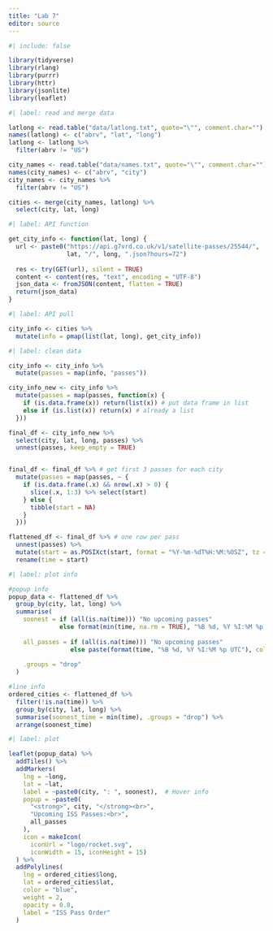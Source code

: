 ```yaml
---
title: "Lab 7"
editor: source
---
```


```r
#| include: false

library(tidyverse)
library(rlang)
library(purrr)
library(httr)
library(jsonlite)
library(leaflet)
```

```r
#| label: read and merge data

latlong <- read.table("data/latlong.txt", quote="\"", comment.char="")
names(latlong) <- c("abrv", "lat", "long")
latlong <- latlong %>%
  filter(abrv != "US")

city_names <- read.table("data/names.txt", quote="\"", comment.char="")
names(city_names) <- c("abrv", "city")
city_names <- city_names %>%
  filter(abrv != "US")

cities <- merge(city_names, latlong) %>%
  select(city, lat, long)
```

```r
#| label: API function

get_city_info <- function(lat, long) {
  url <- paste0("https://api.g7vrd.co.uk/v1/satellite-passes/25544/",
                lat, "/", long, ".json?hours=72")
  
  res <- try(GET(url), silent = TRUE)
  content <- content(res, "text", encoding = "UTF-8")
  json_data <- fromJSON(content, flatten = TRUE)
  return(json_data)
}
```

```r
#| label: API pull

city_info <- cities %>%
  mutate(info = pmap(list(lat, long), get_city_info))
```


```r
#| label: clean data

city_info <- city_info %>%
  mutate(passes = map(info, "passes"))

city_info_new <- city_info %>%
  mutate(passes = map(passes, function(x) {
    if (is.data.frame(x)) return(list(x)) # put data frame in list
    else if (is.list(x)) return(x) # already a list
  }))

final_df <- city_info_new %>%
  select(city, lat, long, passes) %>%
  unnest(passes, keep_empty = TRUE)


final_df <- final_df %>% # get first 3 passes for each city
  mutate(passes = map(passes, ~ {
    if (is.data.frame(.x) && nrow(.x) > 0) {
      slice(.x, 1:3) %>% select(start)
    } else {
      tibble(start = NA)
    }
  }))

flattened_df <- final_df %>% # one row per pass
  unnest(passes) %>%
  mutate(start = as.POSIXct(start, format = "%Y-%m-%dT%H:%M:%OSZ", tz = "UTC")) %>%
  rename(time = start)

```


```r
#| label: plot info

#popup info
popup_data <- flattened_df %>%
  group_by(city, lat, long) %>%
  summarise(
    soonest = if (all(is.na(time))) "No upcoming passes" 
              else format(min(time, na.rm = TRUE), "%B %d, %Y %I:%M %p UTC"),
    
    all_passes = if (all(is.na(time))) "No upcoming passes"
                 else paste(format(time, "%B %d, %Y %I:%M %p UTC"), collapse = "<br>"),
    
    .groups = "drop"
  )

#line info
ordered_cities <- flattened_df %>%
  filter(!is.na(time)) %>%
  group_by(city, lat, long) %>%
  summarise(soonest_time = min(time), .groups = "drop") %>%
  arrange(soonest_time)
```

```r
#| label: plot

leaflet(popup_data) %>%
  addTiles() %>%
  addMarkers(
    lng = ~long,
    lat = ~lat,
    label = ~paste0(city, ": ", soonest),  # Hover info
    popup = ~paste0(
      "<strong>", city, "</strong><br>",
      "Upcoming ISS Passes:<br>",
      all_passes
    ),
    icon = makeIcon(
      iconUrl = "logo/rocket.svg",
      iconWidth = 15, iconHeight = 15)
  ) %>%
  addPolylines(
    lng = ordered_cities$long,
    lat = ordered_cities$lat,
    color = "blue",
    weight = 2,
    opacity = 0.8,
    label = "ISS Pass Order"
  )
```



